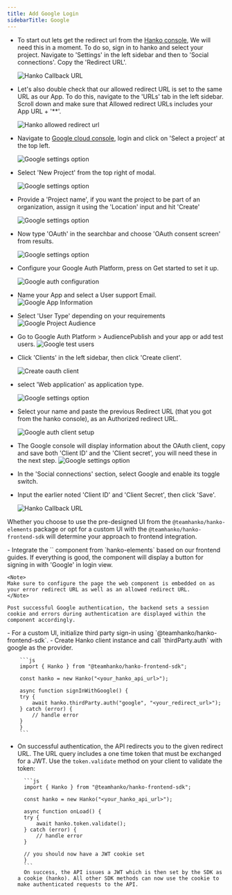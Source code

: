 ```yaml
---
title: Add Google Login
sidebarTitle: Google
---
```


<Steps>

<Step title="Obtain Google OAuth Credentials">

- To start out lets get the redirect url from the [Hanko console](https://cloud.hanko.io/), We will need this in a moment.
  To do so, sign in to hanko and select your project. Navigate to 'Settings' in the left sidebar and then to 'Social connections'.
  Copy the 'Redirect URL'.

    <img
      src="/images/oauth-providers/google/socialConnections.png"
      alt="Hanko Callback URL"
      width={500}
    />

- Let's also double check that our allowed redirect URL is set to the same URL as our App.
  To do this, navigate to the 'URLs' tab in the left sidebar.
  Scroll down and make sure that Allowed redirect URLs includes your App URL + '**'.

    <img
      src="/images/oauth-providers/google/allowedRedirectURL.png"
      alt="Hanko allowed redirect url"
      width={500}
    />

- Navigate to [Google cloud console](https://console.cloud.google.com/), login and click on 'Select a project' at the top left.

    <img
      className="border-[1px] border-black rounded-[10px]"
      src="/images/oauth-providers/google/one.png"
      alt="Google settings option"
      width={500}
    />

- Select 'New Project' from the top right of modal.

    <img
      className="border-[1px] border-black rounded-[10px]"
      src="/images/oauth-providers/google/two.png"
      alt="Google settings option"
      width={500}
    />

- Provide a 'Project name', if you want the project to be part of an organization, assign it using the 'Location' input and hit 'Create'

    <img
      className="border-[1px] border-black rounded-[10px]"
      src="/images/oauth-providers/google/three.png"
      alt="Google settings option"
      width={500}
    />

- Now type 'OAuth' in the searchbar and choose 'OAuth consent screen' from results.

    <img
      className="border-[1px] border-black rounded-[10px]"
      src="/images/oauth-providers/google/four.png"
      alt="Google settings option"
      width={500}
    />

- Configure your Google Auth Platform, press on Get started to set it up.

    <img
      className="border-[1px] border-black rounded-[10px]"
      src="/images/oauth-providers/google/googleAuthConfig.png"
      alt="Google auth configuration"
      width={500}
    />

- Name your App and select a User support Email.
    <img
      className="border-[1px] border-black rounded-[10px]"
      src="/images/oauth-providers/google/configurationOne.png"
      alt="Google App Information"
      width={500}
    />

- Select 'User Type' depending on your requirements
    <img
      className="border-[1px] border-black rounded-[10px]"
      src="/images/oauth-providers/google/configurationTwo.png"
      alt="Google Project Audience"
      width={500}
    />

- Go to Google Auth Platform > AudiencePublish and your app or add test users.
    <img
      className="border-[1px] border-black rounded-[10px]"
      src="/images/oauth-providers/google/Test Users.png"
      alt="Google test users"
      width={500}
    />


- Click 'Clients' in the left sidebar, then click 'Create client'.

    <img
      className="border-[1px] border-black rounded-[10px]"
      src="/images/oauth-providers/google/createClient.png"
      alt="Create oauth client"
      width={500}
    />

- select 'Web application' as application type.

    <img
      className="border-[1px] border-black rounded-[10px]"
      src="/images/oauth-providers/google/ten.png"
      alt="Google settings option"
      width={500}
    />

- Select your name and paste the previous Redirect URL (that you got from the hanko console), as an Authorized redirect URL.

    <img
      className="border-[1px] border-black rounded-[10px]"
      src="/images/oauth-providers/google/clientSetup.png"
      alt="Google auth client setup"
      width={500}
    />

- The Google console will display information about the OAuth client, copy and save both 'Client ID' and the 'Client secret', you will need these in the next step.
    <img
      className="border-[1px] border-black rounded-[10px]"
      src="/images/oauth-providers/google/twelve.png"
      alt="Google settings option"
      width={500}
    />
</Step>
<Step title="Configure Google OAuth Credentials with Hanko">

- In the 'Social connections' section, select Google and enable its toggle switch.
- Input the earlier noted 'Client ID' and 'Client Secret', then click 'Save'.

    <img
      src="/images/oauth-providers/google/thirteen.png"
      alt="Hanko Callback URL"
      width={500}
      height={500}
    />
</Step>
<Step title="Implement Google Login in Your Frontend Application">

Whether you choose to use the pre-designed UI from the `@teamhanko/hanko-elements` package or opt for a custom UI with the `@teamhanko/hanko-frontend-sdk` will determine your approach to frontend integration.

<Tabs>

<Tab title="Hanko Elements">
- Integrate the `<hanko-auth>` component from `hanko-elements` based on our frontend guides. If everything is good, the component will display a button for signing in with 'Google' in login view.

    <Note>
    Make sure to configure the page the web component is embedded on as your error redirect URL as well as an allowed redirect URL.
    </Note>

    Post successful Google authentication, the backend sets a session cookie and errors during authentication are displayed within the component accordingly.

</Tab>

<Tab title="Hanko Frontend SDK">
- For a custom UI, initialize third party sign-in using `@teamhanko/hanko-frontend-sdk`.
- Create Hanko client instance and call `thirdParty.auth` with google as the provider.

        ```js 
        import { Hanko } from "@teamhanko/hanko-frontend-sdk";

        const hanko = new Hanko("<your_hanko_api_url>");

        async function signInWithGoogle() {
        try {
            await hanko.thirdParty.auth("google", "<your_redirect_url>");
        } catch (error) {
            // handle error
        }
        }
        ```

- On successful authentication, the API redirects you to the given redirect URL. The URL query includes a one time token that must be exchanged for a JWT. Use the `token.validate` method on your client to validate the token:

        ```js 
        import { Hanko } from "@teamhanko/hanko-frontend-sdk";

        const hanko = new Hanko("<your_hanko_api_url>");

        async function onLoad() {
        try {
            await hanko.token.validate();
        } catch (error) {
            // handle error
        }

        // you should now have a JWT cookie set
        }
        ```
        On success, the API issues a JWT which is then set by the SDK as a cookie (hanko). All other SDK methods can now use the cookie to make authenticated requests to the API.

</Tab>
</Tabs>
</Step>
</Steps>
